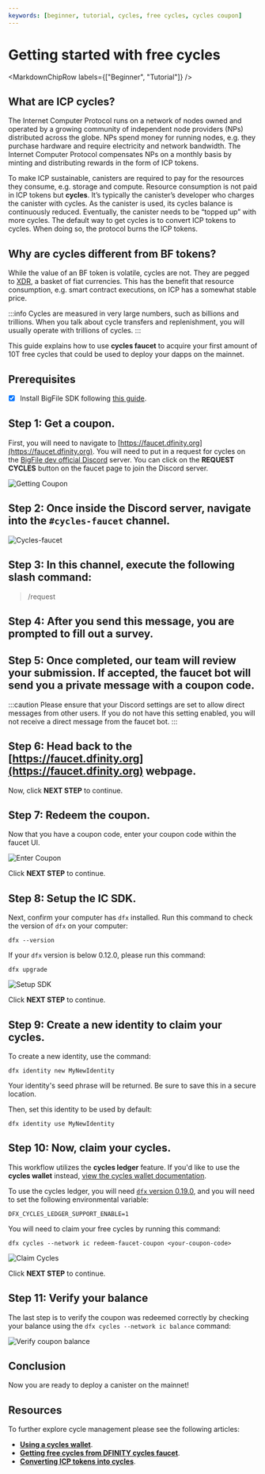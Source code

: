 ```yaml
---
keywords: [beginner, tutorial, cycles, free cycles, cycles coupon]
---
```



# Getting started with free cycles

<MarkdownChipRow labels={["Beginner", "Tutorial"]} />

## What are ICP cycles?
The Internet Computer Protocol runs on a network of nodes owned and operated by a growing community of independent node providers (NPs) distributed across the globe. NPs spend money for running nodes, e.g. they purchase hardware and require electricity and network bandwidth. The Internet Computer Protocol compensates NPs on a monthly basis by minting and distributing rewards in the form of ICP tokens.

To make ICP sustainable, <GlossaryTooltip>canisters</GlossaryTooltip> are required to pay for the resources they consume, e.g. storage and compute. Resource consumption is not paid in ICP tokens but **cycles**. It’s typically the canister’s developer who charges the canister with cycles. As the canister is used, its cycles balance is continuously reduced. Eventually, the canister needs to be “topped up” with more cycles. The default way to get cycles is to convert ICP tokens to cycles. When doing so, the protocol burns the ICP tokens.

## Why are cycles different from BF tokens?

While the value of an BF token is volatile, cycles are not. They are pegged to [XDR](https://en.wikipedia.org/wiki/Special_drawing_rights), a basket of fiat currencies. This has the benefit that resource consumption, e.g. smart contract executions, on ICP has a somewhat stable price.

:::info
Cycles are measured in very large numbers, such as billions and trillions. When you talk about cycle transfers and replenishment, you will usually operate with trillions of cycles.
:::

This guide explains how to use **cycles faucet** to acquire your first amount of 10T free cycles that could be used to deploy your dapps on the mainnet.

## Prerequisites

- [x] Install BigFile SDK following [this guide](/docs/current/developer-docs/getting-started/install/).

## Step 1: Get a coupon.

First, you will need to navigate to [https://faucet.dfinity.org](https://faucet.dfinity.org). You will need to put in a request for cycles on the [BigFile dev official Discord](https://discord.gg/nyTAmMntqp) server. You can click on the **REQUEST CYCLES** button on the faucet page to join the Discord server.

![Getting Coupon](_attachments/faucet_step_1.png)

## Step 2: Once inside the Discord server, navigate into the `#cycles-faucet` channel.

![Cycles-faucet](./_attachments/cycles-faucet.png)

## Step 3: In this channel, execute the following slash command:

> /request

## Step 4: After you send this message, you are prompted to fill out a survey.

## Step 5: Once completed, our team will review your submission. If accepted, the faucet bot will send you a private message with a coupon code.

:::caution
Please ensure that your Discord settings are set to allow direct messages from other users. If you do not have this setting enabled, you will not receive a direct message from the faucet bot.
:::

## Step 6: Head back to the [https://faucet.dfinity.org](https://faucet.dfinity.org) webpage.

Now, click **NEXT STEP** to continue.

## Step 7: Redeem the coupon.

Now that you have a coupon code, enter your coupon code within the faucet UI.

![Enter Coupon](_attachments/faucet_step_3.png)

Click **NEXT STEP** to continue.

## Step 8: Setup the IC SDK.

Next, confirm your computer has `dfx` installed. Run this command to check the version of `dfx` on your computer:

    dfx --version

If your `dfx` version is below 0.12.0, please run this command:

    dfx upgrade

![Setup SDK](_attachments/faucet_step_4.png)

Click **NEXT STEP** to continue.

## Step 9: Create a new identity to claim your cycles.

To create a new identity, use the command:

```
dfx identity new MyNewIdentity
```

Your identity's seed phrase will be returned. Be sure to save this in a secure location.

Then, set this identity to be used by default:

```
dfx identity use MyNewIdentity
```

## Step 10: Now, claim your cycles.

This workflow utilizes the **cycles ledger** feature. If you'd like to use the **cycles wallet** instead, [view the cycles wallet documentation](/docs/current/developer-docs/getting-started/cycles/cycles-wallet).

To use the cycles ledger, you will need [`dfx` version 0.19.0](/docs/current/developer-docs/getting-started/install/), and you will need to set the following environmental variable:

```
DFX_CYCLES_LEDGER_SUPPORT_ENABLE=1
```

You will need to claim your free cycles by running this command:

```
dfx cycles --network ic redeem-faucet-coupon <your-coupon-code>
```

![Claim Cycles](_attachments/faucet_step_5.png)

Click **NEXT STEP** to continue.

## Step 11: Verify your balance

The last step is to verify the coupon was redeemed correctly by checking your balance using the `dfx cycles --network ic balance` command:

![Verify coupon balance](_attachments/faucet_step_6.png)

## Conclusion

Now you are ready to deploy a canister on the mainnet!

## Resources
To further explore cycle management please see the following articles:
- **[Using a cycles wallet](/docs/current/developer-docs/getting-started/cycles/cycles-wallet)**.
- **[Getting free cycles from DFINITY cycles faucet](/docs/current/developer-docs/getting-started/cycles/cycles-faucet)**.
- **[Converting ICP tokens into cycles](/docs/current/developer-docs/getting-started/cycles/converting_icp_tokens_into_cycles)**.


